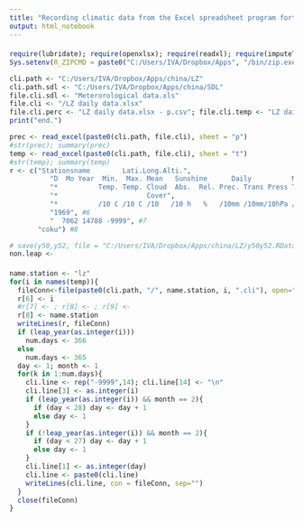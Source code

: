 ---
title: "Recording climatic data from the Excel spreadsheet program fortranovskoj format version 5"
output: html_notebook
---

####
```{r}
require(lubridate); require(openxlsx); require(readxl); require(imputeTS)
Sys.setenv(R_ZIPCMD = paste0("C:/Users/IVA/Dropbox/Apps", "/bin/zip.exe"))

cli.path <- "C:/Users/IVA/Dropbox/Apps/china/LZ"
cli.path.sdl <- "C:/Users/IVA/Dropbox/Apps/china/SDL"
file.cli.sdl <- "Meterorological data.xls"
file.cli <- "/LZ daily data.xlsx"
file.cli.perc <- "LZ daily data.xlsx - p.csv"; file.cli.temp <- "LZ daily data.xlsx - t.csv"
print("end.")

prec <- read_excel(paste0(cli.path, file.cli), sheet = "p")
#str(prec); summary(prec)
temp <- read_excel(paste0(cli.path, file.cli), sheet = "t")
#str(temp); summary(temp)
r <- c("Stationsname        Lati.Long.Alti.", 
          "D  Mo Year  Min.  Max. Mean   Sunshine      Daily          Mean", 
          "*          Temp. Temp. Cloud  Abs.  Rel. Prec. Trans Press Temp. Humid", 
          "*                      Cover", 
          "*          /10 C /10 C /10   /10 h   %   /10mm /10mm/10hPa /10 C   %", 
          "1969", #6
          "  7062 14788 -9999", #7 
       "coku") #8
```
```{r}
# save(y50,y52, file = "C:/Users/IVA/Dropbox/Apps/china/LZ/y50y52.RData")
non.leap <- 
```
####
```{r}
name.station <- "lz"
for(i in names(temp)){
  fileConn<-file(paste0(cli.path, "/", name.station, i, ".cli"), open="w")
  r[6] <- i
  #r[7] <- ; r[8] <- ; r[9] <-
  r[8] <- name.station
  writeLines(r, fileConn)
  if (leap_year(as.integer(i)))
    num.days <- 366
  else  
    num.days <- 365
  day <- 1; month <- 1
  for(k in 1:num.days){
    cli.line <- rep("-9999",14); cli.line[14] <- "\n"
    cli.line[3] <- as.integer(i) 
    if (leap_year(as.integer(i)) && month == 2){
      if (day < 28) day <- day + 1
      else day <- 1
    }
    if (!leap_year(as.integer(i)) && month == 2){
      if (day < 27) day <- day + 1
      else day <- 1
    }
    cli.line[1] <- as.integer(day) 
    cli.line <- paste0(cli.line)
    writeLines(cli.line, con = fileConn, sep="")
  }
  close(fileConn)
}

```















